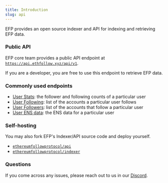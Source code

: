 ```yaml
---
title: Introduction
slug: api
---
```



EFP provides an open source indexer and API for indexing and retrieving EFP data.

### Public API

EFP core team provides a public API endpoint at [`https://api.ethfollow.xyz/api/v1`](https://api.ethfollow.xyz/api/v1).

If you are a developer, you are free to use this endpoint to retrieve EFP data.

### Commonly used endpoints

- [User Stats](https://docs.ethfollow.xyz/api/users/stats/): the follower and following counts of a particular user
- [User Following](https://docs.ethfollow.xyz/api/users/following/): list of the accounts a particular user follows
- [User Followers](https://docs.ethfollow.xyz/api/users/followers/): list of the accounts that follow a particular user
- [User ENS data](https://docs.ethfollow.xyz/api/users/ens/): the ENS data for a particular user

### Self-hosting

You may also fork EFP's Indexer/API source code and deploy yourself.

- [`ethereumfollowprotocol/api`](https://github.com/ethereumfollowprotocol/api)
- [`ethereumfollowprotocol/indexer`](https://github.com/ethereumfollowprotocol/indexer)

### Questions

If you come across any issues, please reach out to us in our [Discord](https://discord.com/invite/ZUyG3mSXFD).
